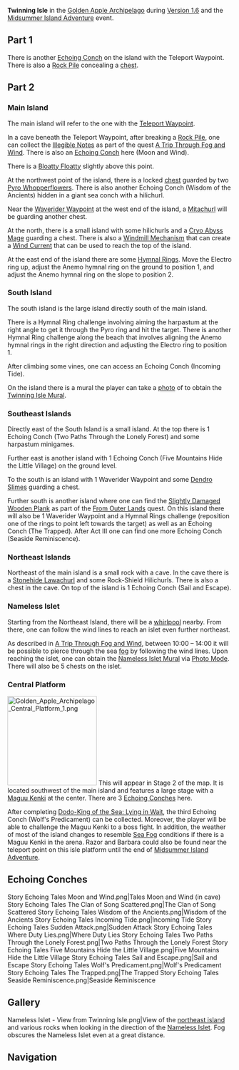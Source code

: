 {{CustomTabs
|tab1 = Overview
|tab2 = 1.6
|tab3 = 2.8
}}
{{Location Infobox
|title        = Twinning Isle
|image        = <gallery>
Golden Apple Archipelago Twinning Isle.png|In Game
Twinning Isle Map 1.png|Submerged
Twinning Isle Map 2.png|Risen
</gallery>
|type         = Subarea
|map          = Golden Apple Archipelago
|region       = Golden Apple Archipelago
|event        = Version 1.6
}}
'''Twinning Isle''' in the [[Golden Apple Archipelago/1.6|Golden Apple Archipelago]] during [[Version 1.6]] and the [[Midsummer Island Adventure]] event.

==Part 1==
There is another [[Echoing Conch]] on the island with the Teleport Waypoint. There is also a [[Rock Pile]] concealing a [[chest]].

==Part 2==
===Main Island===
The main island will refer to the one with the [[Teleport Waypoint]].

In a cave beneath the Teleport Waypoint, after breaking a [[Rock Pile]], one can collect the [[Illegible Notes]] as part of the quest [[A Trip Through Fog and Wind]]. There is also an [[Echoing Conch]] here (Moon and Wind).

There is a [[Bloatty Floatty]] slightly above this point.

At the northwest point of the island, there is a locked [[chest]] guarded by two [[Pyro Whopperflower]]s. There is also another Echoing Conch (Wisdom of the Ancients) hidden in a giant sea conch with a hilichurl.

Near the [[Waverider Waypoint]] at the west end of the island, a [[Mitachurl]] will be guarding another chest.

At the north, there is a small island with some hilichurls and a [[Cryo Abyss Mage]] guarding a chest. There is also a [[Windmill Mechanism]] that can create a [[Wind Current]] that can be used to reach the top of the island.

At the east end of the island there are some [[Hymnal Rings]]. Move the Electro ring up, adjust the Anemo hymnal ring on the ground to position 1, and adjust the Anemo hymnal ring on the slope to position 2.

===South Island===
The south island is the large island directly south of the main island.

There is a Hymnal Ring challenge involving aiming the harpastum at the right angle to get it through the Pyro ring and hit the target. There is another Hymnal Ring challenge along the beach that involves aligning the Anemo hymnal rings in the right direction and adjusting the Electro ring to position 1.

After climbing some vines, one can access an Echoing Conch (Incoming Tide).

On the island there is a mural the player can take a [[Photo Mode|photo]] of to obtain the [[Twinning Isle Mural]].

===Southeast Islands===
Directly east of the South Island is a small island. At the top there is 1 Echoing Conch (Two Paths Through the Lonely Forest) and some harpastum minigames.

Further east is another island with 1 Echoing Conch (Five Mountains Hide the Little Village) on the ground level.

To the south is an island with 1 Waverider Waypoint and some [[Dendro Slimes]] guarding a chest.

Further south is another island where one can find the [[Slightly Damaged Wooden Plank]] as part of the [[From Outer Lands]] quest. On this island there will also be 1 Waverider Waypoint and a Hymnal Rings challenge (reposition one of the rings to point left towards the target) as well as an Echoing Conch (The Trapped). After Act III one can find one more Echoing Conch (Seaside Reminiscence).

===Northeast Islands===
Northeast of the main island is a small rock with a cave. In the cave there is a [[Stonehide Lawachurl]] and some Rock-Shield Hilichurls. There is also a chest in the cave. On top of the island is 1 Echoing Conch (Sail and Escape).

===Nameless Islet===
Starting from the Northeast Island, there will be a [[whirlpool]] nearby. From there, one can follow the wind lines to reach an islet even further northeast.

As described in [[A Trip Through Fog and Wind]], between 10:00 – 14:00 it will be possible to pierce through the sea [[fog]] by following the wind lines. Upon reaching the islet, one can obtain the [[Nameless Islet Mural]] via [[Photo Mode]]. There will also be 5 chests on the islet.

===Central Platform===
[[File:Golden Apple Archipelago Central Platform 1.png|right|200px]]
This will appear in Stage 2 of the map. It is located southwest of the main island and features a large stage with a [[Maguu Kenki]] at the center. There are 3 [[Echoing Conch]]es here.

After completing [[Dodo-King of the Sea: Lying in Wait]], the third Echoing Conch (Wolf's Predicament) can be collected. Moreover, the player will be able to challenge the Maguu Kenki to a boss fight. In addition, the weather of most of the island changes to resemble [[Climate#Sea Fog|Sea Fog]] conditions if there is a Maguu Kenki in the arena. Razor and Barbara could also be found near the teleport point on this isle platform until the end of [[Midsummer Island Adventure]].

==Echoing Conches==
<gallery hideaddbutton="true">
Story Echoing Tales Moon and Wind.png|Tales Moon and Wind (in cave)
Story Echoing Tales The Clan of Song Scattered.png|The Clan of Song Scattered
Story Echoing Tales Wisdom of the Ancients.png|Wisdom of the Ancients
Story Echoing Tales Incoming Tide.png|Incoming Tide
Story Echoing Tales Sudden Attack.png|Sudden Attack
Story Echoing Tales Where Duty Lies.png|Where Duty Lies
Story Echoing Tales Two Paths Through the Lonely Forest.png|Two Paths Through the Lonely Forest
Story Echoing Tales Five Mountains Hide the Little Village.png|Five Mountains Hide the Little Village
Story Echoing Tales Sail and Escape.png|Sail and Escape
Story Echoing Tales Wolf's Predicament.png|Wolf's Predicament
Story Echoing Tales The Trapped.png|The Trapped
Story Echoing Tales Seaside Reminiscence.png|Seaside Reminiscence
</gallery>

==Gallery==
<gallery hideaddbutton="true">
Nameless Islet - View from Twinning Isle.png|View of the [[#Northeast Islands|northeast island]] and various rocks when looking in the direction of the [[#Nameless Islet|Nameless Islet]]. Fog obscures the Nameless Islet even at a great distance.
</gallery>

==Navigation==
{{Area Navbox|Time-Limited}}